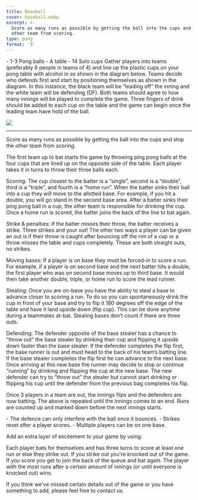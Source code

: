 ```yaml
---
title: Baseball
cover: baseball.webp
excerpt: >-
  Score as many runs as possible by getting the ball into the cups and stop the
  other team from scoring.
type: pong
format: '3'
---
```


<GameHero
  cover="/BeerGoggleGames/images/baseball.webp"
  alt="Baseball"
/>

<GameSection title="Equipment" icon="/BeerGoggleGames/images/liquor.webp">
-   1-3 Pong balls
-   A table
-   14 Solo cups
</GameSection>

<GameSection title="Setup" icon="/BeerGoggleGames/images/settings.webp">
Gather players into teams (preferably 8 people in teams of 4) and line up the plastic cups on your pong table with alcohol in as shown in the diagram below. Teams decide who defends first and start by positioning themselves as shown in the diagram. In this instance, the black team will be “leading off” the inning and the white team will be defending (DF). Both teams should agree to how many innings will be played to complete the game. Three fingers of drink should be added to each cup on the table and the game can begin once the leading team have hold of the ball.

![](/images/baseballsetup.webp)

* * *
</GameSection>

<GameSection title="Aim of the Game" icon="/BeerGoggleGames/images/target.webp">
<p>Score as many runs as possible by getting the ball into the cups and stop the other team from scoring.</p>
</GameSection>

<GameSection title="How to Play" icon="/BeerGoggleGames/images/question.webp">
The first team up to bat starts the game by throwing ping pong balls at the four cups that are lined up on the opposite side of the table. Each player takes it in turns to throw their three balls each.

Scoring: The cup closest to the batter is a “single”, second is a “double”, third is a “triple”, and fourth is a “home run”. When the batter sinks their ball into a cup they will move to the allotted base. For example, if you hit a double, you will go stand in the second base area. After a batter sinks their ping pong ball in a cup, the other team is responsible for drinking the cup. Once a home run is scored, the batter joins the back of the line to bat again.

Strike & penalties: If the batter misses their throw, the batter receives a strike. Three strikes and your out! The other two ways a player can be given an out is if their throw is caught after bouncing off the rim of a cup or a throw misses the table and cups completely. These are both straight outs, no strikes.

Moving bases: If a player is on base they must be forced-in to score a run. For example, if a player is on second base and the next batter hits a double, the first player who was on second base moves up to third base. It would then take another double, triple, or home run to score the lead runner.

Stealing: Once you are on-base you have the ability to steal a base to advance closer to scoring a run. To do so you can spontaneously drink the cup in front of your base and try to flip it 180 degrees off the edge of the table and have it land upside down (flip cup). This can be done anytime during a teammates at-bat. Stealing bases don’t count if there are three outs.

Defending: The defender opposite of the base stealer has a chance to “throw out” the base stealer by drinking their cup and flipping it upside down faster than the base stealer. If the defender completes the flip first, the base runner is out and must head to the back of his team’s batting line. If the base stealer completes the flip first he can advance to the next base. Once arriving at this new base the runner may decide to stop or continue “running” by drinking and flipping the cup at the new base. The new defender can try to “throw out” the stealer but cannot start drinking or flipping his cup until the defender from the previous bag completes his flip.

Once 3 players in a team are out, the innings flips and the defenders are now batting. The above is repeated until the innings comes to an end. Runs are counted up and marked down before the next innings starts.
</GameSection>

<GameSection title="Rules" icon="/BeerGoggleGames/images/rules.webp">
-   The defence can only interfere with the ball once it bounces.
-   Strikes reset after a player scores.
-   Multiple players can be on one base.
</GameSection>

<GameSection title="Special Edition" icon="/BeerGoggleGames/images/special.webp">
<p>Add an extra layer of excitement to your game by using:</p>
</GameSection>

<GameSection title="**Every man for themself**" icon="/BeerGoggleGames/images/question.webp">
<p>Each player bats for themselves and has three turns to score at least one run or else they strike out. If you strike out you're knocked out of the game. If you score you get to join the back of the queue and bat again. The player with the most runs after a certain amount of innings (or until everyone is knocked out) wins.</p>
</GameSection>

<ShareButtons title="Baseball" />

<FeedbackCard>
<p>If you think we've missed certain details out of the game or you have something to add, please feel free to contact us.</p>
</FeedbackCard>
